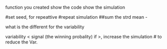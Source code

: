 function you created
show the code 
show the simulation

#set seed, for repeattive
#repeat simulation
##sum the strd mean - 

what is the different for the variability 

variability < signal (the winning probality)
if >, increase the simulation # to reduce the Var.

